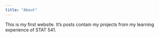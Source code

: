 ```yaml
---
title: "About"
---
```


This is my first website. It's posts contain my projects from my learning experience of STAT 541.

